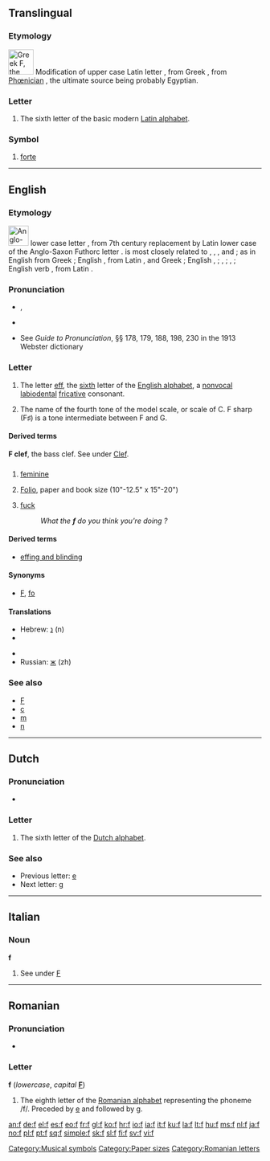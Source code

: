 {{wikipedia}}
{{also|Appendix:Variations of "f"}}
{{also|բ}}
==Translingual==

===Etymology===
[[File:GreekDigamma-01.png|left|50px|Greek Ϝ, the source for Latin F]]
Modification of upper case Latin letter {{term|F}}, from Greek {{term|sc=Grek|Ϝ|tr=W||Digamma}}, from [[Phœnician]] {{term|sc=Phnx|𐤅|tr=W||waw}}, the ultimate source being probably Egyptian.<br clear="left"/>

===Letter===
{{mul-letter|upper=F|lower=f|script=Latn}}

# The sixth letter of the basic modern [[Latin alphabet]].

===Symbol===
# {{music}} [[forte]]

[[Category:Musical symbols]]

----

==English==

===Etymology===
[[File:Runic letter fehu.svg|40px|left|Anglo-Saxon Futhorc letter ᚠ, which was replaced by Latin ‘f’]] {{etyl|ang}} lower case letter {{term|f}}, from 7th century replacement by Latin lower case {{term|f|lang=la}} of the Anglo-Saxon Futhorc letter {{term|ᚠ|tr=f||fe}}. {{term|f}} is most closely related to {{term|p}}, {{term|k}}, {{term|v}}, and {{term|b}}; as in English {{term||'''f'''ive}} from Greek {{term|sc=Grek||'''π'''έντε|lang=el|tr='''p'''ente}}; English {{term||wol'''f'''}}, from Latin {{term||lu'''p'''us}}, and Greek {{term||ly'''k'''os}}; English {{term||'''f'''ox}}, {{term||'''v'''ixen}}; {{term||'''f'''ragile}}, {{term||'''b'''reak}}; {{term||'''f'''ruit}}, {{term||'''b'''rook}}; English verb {{term||'''b'''ear}}, from Latin {{term||'''f'''erre}}.<br clear="left"/>

===Pronunciation===
* {{sense|letter name}} {{IPA|/ɛf/}}, {{SAMPA|/Ef/}}
: {{audio|en-us-f.ogg|Audio (US)}}
: {{audio|en-uk-f.ogg|Audio (UK)}}
* {{sense|phoneme}} {{IPA|/f/}}
* See ''Guide to Pronunciation'', §§ 178, 179, 188, 198, 230 in the 1913 Webster dictionary

===Letter===
{{infl|en|letter|lower case||upper case|F}}

# {{form of|lower case form|F}} The letter [[eff]], the [[sixth]] letter of the [[Appendix:Roman script|English alphabet]], a [[nonvocal]] [[labiodental]] [[fricative]] consonant.
# {{music}} The name of the fourth tone of the model scale, or scale of C. F sharp (F♯) is a tone intermediate between F and G.

====Derived terms====
'''F clef''', the bass clef. See under [[Clef]].

==={{abbreviation}}===
{{infl|en|abbreviation}}

# {{grammar}} [[feminine]]
# {{printing}} [[folio|Folio]], paper and book size (10"-12.5" x 15"-20")
# {{euphemism}} [[fuck]]
#: ''What the '''f''' do you think you're doing ?''

====Derived terms====
* [[effing and blinding]]

====Synonyms====
* {{sense|folio paper and book size}} [[F]], [[fo]]

====Translations====
{{trans-top|feminine}}
* Hebrew: [[נ]] (n)
* {{trreq|Hindi}}
{{trans-mid}}
* {{trreq|Marathi}}
* Russian: [[ж]] (zh)
{{trans-bottom}}

===See also===
* [[F]]
* [[c]]
* [[m]]
* [[n]]

[[Category:Paper sizes]]

----

==Dutch==

===Pronunciation===
* {{sense|letter name}} {{IPA|/ɛf/|lang=nl}}

===Letter===
{{infl|nl|letter|lower case||upper case|F}}

# The sixth letter of the [[Dutch alphabet]].

===See also===
* Previous letter: [[e#Dutch|e]]
* Next letter: [[g#Dutch|g]]

----

==Italian==

===Noun===
'''f''' {{m|f|inv}}

# See under [[F#Italian|F]]

----

==Romanian==

===Pronunciation===
* {{IPA|/fe/|/ef/|lang=ro}}

===Letter===
'''f''' (''lowercase'', ''capital'' '''[[F]]''')

# The eighth letter of the [[Romanian alphabet]] representing the phoneme /f/. Preceded by [[e]] and followed by [[g]].

[[Category:Romanian letters]]

[[an:f]]
[[de:f]]
[[el:f]]
[[es:f]]
[[eo:f]]
[[fr:f]]
[[gl:f]]
[[ko:f]]
[[hr:f]]
[[io:f]]
[[ia:f]]
[[it:f]]
[[ku:f]]
[[la:f]]
[[lt:f]]
[[hu:f]]
[[ms:f]]
[[nl:f]]
[[ja:f]]
[[no:f]]
[[pl:f]]
[[pt:f]]
[[sq:f]]
[[simple:f]]
[[sk:f]]
[[sl:f]]
[[fi:f]]
[[sv:f]]
[[vi:f]]